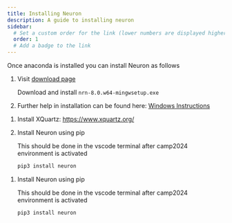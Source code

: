 ```yaml
---
title: Installing Neuron
description: A guide to installing neuron
sidebar:
  # Set a custom order for the link (lower numbers are displayed higher up)
  order: 1
  # Add a badge to the link
---
```


Once anaconda is installed you can install Neuron as follows 
<Tabs syncKey="OS">
  <TabItem label="Windows" icon="seti:windows" >
    <Steps>

1. Visit [download page](https://neuron.yale.edu/ftp/neuron/versions/v8.0/)

    Download and install `nrn-8.0.w64-mingwsetup.exe`

2. Further help in installation can be found here:
    [Windows Instructions](https://neuron.yale.edu/ftp/neuron/nrn_mswin_install.pdf)



</Steps>
  </TabItem>
  <TabItem label="MacOS" icon="apple">
    <Steps>

1. Install XQuartz: https://www.xquartz.org/


2. Install Neuron using pip

    This should be done in the vscode terminal after camp2024 environment is activated
    ```bash
    pip3 install neuron
    ```


</Steps>
  </TabItem>
    <TabItem label="Linux" icon="linux">
    <Steps>

1. Install Neuron using pip

    This should be done in the vscode terminal after camp2024 environment is activated
    ```bash
    pip3 install neuron
    ```


</Steps>
  </TabItem>
</Tabs>